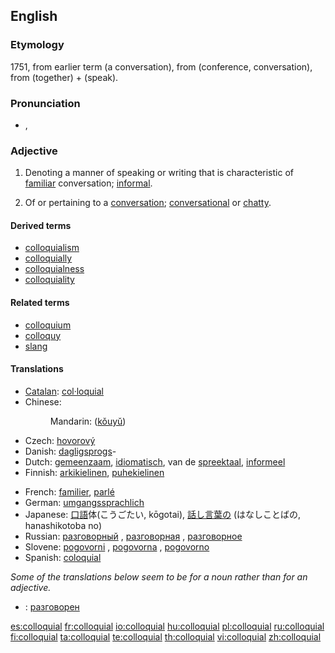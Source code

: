 ==English==

===Etymology===
1751, from earlier term {{term|colloquy}} (a conversation), from {{etyl|la}} {{term|colloquium|lang=la}} (conference, conversation), from {{term|con-|lang=la}} (together) + {{term|loqui|lang=la}} (speak).

===Pronunciation===
* {{a|UK}} {{IPA|/ˈkə.ləʊ.kwil̩/}}, {{SAMPA|1=/"k@.l@U.kwil=/}}

===Adjective===
{{en-adj}}

# {{linguistics}} Denoting a manner of speaking or writing that is characteristic of [[familiar]] conversation; [[informal]].
# Of or pertaining to a [[conversation]]; [[conversational]] or [[chatty]].

====Derived terms====
* [[colloquialism]]
* [[colloquially]]
* [[colloquialness]]
* [[colloquiality]]

====Related terms====
* [[colloquium]]
* [[colloquy]]
* [[slang]]

====Translations====
{{trans-top|of oral communication language}}
* [[Catalan]]: [[col·loquial]]
* Chinese:
*: Mandarin: {{zh-ts|口語|口语}} ([[kǒu]][[yǔ]])
* Czech: [[hovorový]] {{m}}
* Danish: [[dagligsprog]]s-
* Dutch: [[gemeenzaam]], [[idiomatisch]], van de [[spreektaal]], [[informeel]]
* Finnish: [[arkikielinen]], [[puhekielinen]]
{{trans-mid}}
* French: [[familier]], [[parlé]]
* German: [[umgangssprachlich]]
* Japanese: [[口語]]体(こうごたい, kōgotai), [[話し言葉]]の (はなしことばの, hanashikotoba no)
* Russian: [[разговорный]] {{m}}, [[разговорная]] {{f}}, [[разговорное]] {{n}}
* Slovene: [[pogovorni]] {{m}}, [[pogovorna]] {{f}}, [[pogovorno]] {{n}}
* Spanish: [[coloquial]]
{{trans-bottom}}

<!--Remove this section once all of the translations below have been moved into the tables above.-->
{{checktrans-top}}
''Some of the translations below seem to be for a noun rather than for an adjective.''
* {{ttbc|Bulgarian}}: [[разговорен]] {{m}}
{{trans-bottom}}

[[es:colloquial]]
[[fr:colloquial]]
[[io:colloquial]]
[[hu:colloquial]]
[[pl:colloquial]]
[[ru:colloquial]]
[[fi:colloquial]]
[[ta:colloquial]]
[[te:colloquial]]
[[th:colloquial]]
[[vi:colloquial]]
[[zh:colloquial]]
